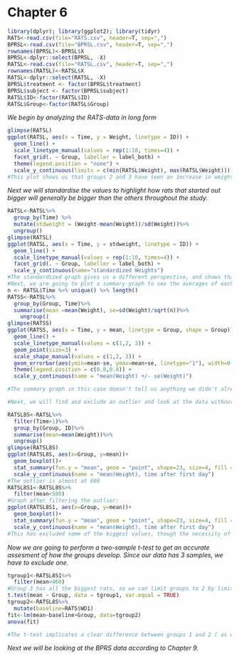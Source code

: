 # Chapter 6
```r
library(dplyr); library(ggplot2); library(tidyr)
RATS<-read.csv(file="RATS.csv", header=T, sep=",")
BPRSL<-read.csv(file="BPRSL.csv", header=T, sep=",")
rownames(BPRSL)<-BPRSL$X
BPRSL<-dplyr::select(BPRSL, -X)
RATSL<-read.csv(file="RATSL.csv", header=T, sep=",")
rownames(RATSL)<-RATSL$X
RATSL<-dplyr::select(RATSL, -X)
BPRSL$treatment <- factor(BPRSL$treatment)
BPRSL$subject <- factor(BPRSL$subject)
RATSL$ID<-factor(RATSL$ID)
RATSL$Group<-factor(RATSL$Group)
```
<i> We begin by analyzing the RATS-data in long form </i>
```r

glimpse(RATSL)
ggplot(RATSL, aes(x = Time, y = Weight, linetype = ID)) +
  geom_line() +
  scale_linetype_manual(values = rep(1:10, times=4)) +
  facet_grid(. ~ Group, labeller = label_both) +
  theme(legend.position = "none") + 
  scale_y_continuous(limits = c(min(RATSL$Weight), max(RATSL$Weight)))
#This plot shows us that groups 2 and 3 have seen an increase in weight on average, while the rats in group 1 grew noticeably less. All the rats in these two groups started growing significantly faster around day 43-44, and their growth had either stagnated or started regressing before then.
```
<i>Next we will standardise the values to highlight how rats that started out bigger will generally be bigger than the others throughout the study.</i>
``` r

RATSL<-RATSL%>%
  group_by(Time) %>%
  mutate(stdweight = (Weight-mean(Weight))/sd(Weight))%>%
  ungroup()
glimpse(RATSL)
ggplot(RATSL, aes(x = Time, y = stdweight, linetype = ID)) +
  geom_line() +
  scale_linetype_manual(values = rep(1:10, times=4)) +
  facet_grid(. ~ Group, labeller = label_both) +
  scale_y_continuous(name="standardized Weights")
#The standardized graph gives us a different perspective, and shows that the 3 groups are very similar after standardization, implying that the treatments administered would all have similar effects. 
#Next, we are going to plot a summary graph to see the averages of each group of rats.
n <- RATSL$Time %>% unique() %>% length()
RATSS<-RATSL%>%
  group_by(Group, Time)%>%
  summarise(mean =mean(Weight), se=sd(Weight)/sqrt(n))%>%
    ungroup()
glimpse(RATSS)
ggplot(RATSS, aes(x = Time, y = mean, linetype = Group, shape = Group)) +
  geom_line() +
  scale_linetype_manual(values = c(1,2, 3)) +
  geom_point(size=3) +
  scale_shape_manual(values = c(1,2, 3)) +
  geom_errorbar(aes(ymin=mean-se, ymax=mean+se, linetype="1"), width=0.3) +
  theme(legend.position = c(0.8,0.8)) +
  scale_y_continuous(name = "mean(Weight) +/- se(Weight)")

#The summary graph in this case doesn't tell us anything we didn't already know, because the sample size was small enough that the first graphs suited us fine. The summary graph would be more useful if we had hundreds of rats that made it impossible to make out anything useful from their graphs.

#Next, we will find and exclude an outlier and look at the data without it.

RATSL8S<-RATSL%>%
  filter(Time>1)%>%
  group_by(Group, ID)%>%
  summarise(mean=mean(Weight))%>%
  ungroup()
glimpse(RATSL8S)
ggplot(RATSL8S, aes(x=Group, y=mean))+
  geom_boxplot()+
  stat_summary(fun.y = "mean", geom = "point", shape=23, size=4, fill = "white") +
  scale_y_continuous(name = "mean(Weight), time after first day")
#The outlier is almost at 600
RATSL8S1<-RATSL8S%>%
  filter(mean<580)
#Graph after filtering the outlier:
ggplot(RATSL8S1, aes(x=Group, y=mean))+
  geom_boxplot()+
  stat_summary(fun.y = "mean", geom = "point", shape=23, size=4, fill = "white") +
  scale_y_continuous(name = "mean(Weight), time after first day")
#This has excluded some of the biggest values, though the necessity of this action was questionable since there wasn't really one single value that was well above any other, but rather a few values above 580 that were further apart from each other than the rest.
```
<i>Now we are going to perform a two-sample t-test to get an accurate assesment of how the groups develop. Since our data has 3 samples, we have to exclude one. </i>
```r
tgroup1<-RATSL8S1%>%
  filter(mean<460)
#Group 3 has all the biggest rats, so we can limit groups to 2 by limiting mean to a certain number, in this case 460. Groups 2 and 3 looked very similar, which is why 1 and 2 were chosen for the t-test.
t.test(mean ~ Group, data = tgroup1, var.equal = TRUE)
tgroup2<-RATSL8S%>%
  mutate(baseline=RATS$WD1)
fit<-lm(mean~baseline+Group, data=tgroup2)
anova(fit)

#The t-test implicates a clear difference between groups 1 and 2 ( as we already knew), with a mean difference most likely between -204 and -170. 
```
<i> Next we will be looking at the BPRS data according to Chapter 9. </i>